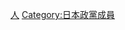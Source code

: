 {{DEFAULTSORT:Kokumin Minshu-tou}}
[[Category:國民民主黨_(日本2020年)|人]]
[[Category:日本政黨成員|Category:日本政黨成員]]